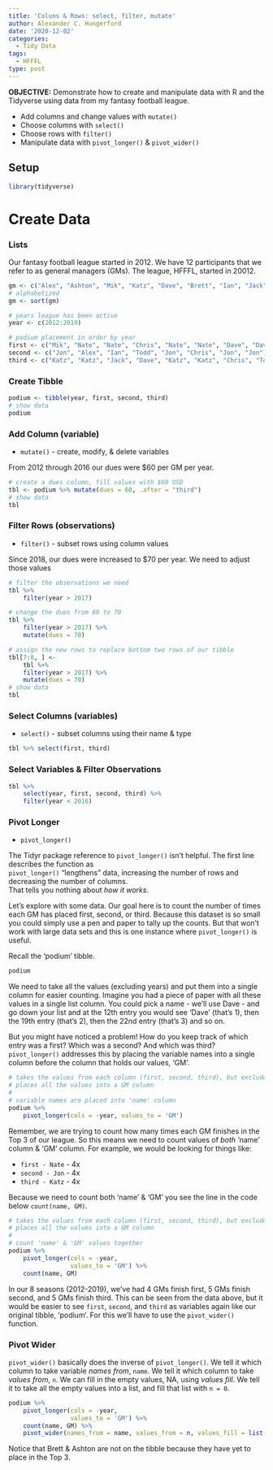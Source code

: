 ```yaml
---
title: 'Coluns & Rows: select, filter, mutate'
author: Alexander C. Hungerford
date: '2020-12-02'
categories:
  - Tidy Data
tags:
  - HFFFL
type: post
---
```


**OBJECTIVE:** Demonstrate how to create and manipulate data with R and the Tidyverse using data from my fantasy football league.

* Add columns and change values with `mutate()`
* Choose columns with `select()`
* Choose rows with `filter()`
* Manipulate data with `pivot_longer()` & `pivot_wider()`

## Setup

```r
library(tidyverse)
```


# Create Data

### Lists

Our fantasy football league started in 2012. We have 12 participants that we refer to as general managers (GMs). The league, HFFFL, started in 20012.

```r
gm <- c("Alex", "Ashton", "Mik", "Katz", "Dave", "Brett", "Ian", "Jack", "Jon", "Chris", "Todd", "Nate")
# alphabetized
gm <- sort(gm)

# years league has been active
year <- c(2012:2019)

# podium placement in order by year
first <- c("Mik", "Nate", "Nate", "Chris", "Nate", "Nate", "Dave", "Dave")
second <- c("Jon", "Alex", "Ian", "Todd", "Jon", "Chris", "Jon", "Jon")
third <- c("Katz", "Katz", "Jack", "Dave", "Katz", "Katz", "Chris", "Todd")
```

### Create Tibble

```r
podium <- tibble(year, first, second, third)
# show data
podium
```

### Add Column (variable)
* `mutate()` - create, modify, & delete variables

From 2012 through 2016 our dues were $60 per GM per year.

```r
# create a dues column, fill values with $60 USD
tbl <- podium %>% mutate(dues = 60, .after = "third")
# show data
tbl
```

### Filter Rows (observations)
* `filter()` - subset rows using column values

Since 2018, our dues were increased to $70 per year. We need to adjust those values

```r
# filter the observations we need
tbl %>%
    filter(year > 2017)
```

```r
# change the dues from 60 to 70
tbl %>%
    filter(year > 2017) %>%
    mutate(dues = 70)
```


```r
# assign the new rows to replace bottom two rows of our tibble
tbl[7:8, ] <-
    tbl %>%
    filter(year > 2017) %>%
    mutate(dues = 70)
# show data
tbl
```

### Select Columns (variables)
* `select()` - subset columns using their name & type

```r
tbl %>% select(first, third)
```

### Select Variables & Filter Observations

```r
tbl %>% 
    select(year, first, second, third) %>%
    filter(year < 2016)
```

### Pivot Longer
* `pivot_longer()`

The Tidyr package reference to `pivot_longer()` isn't helpful. The first line describes the function as<br>`pivot_longer()` "lengthens" data, increasing the number of rows and decreasing the number of columns.<br>That tells you nothing about *how it works*.

Let's explore with some data. Our goal here is to count the number of times each GM has placed first, second, or third. Because this dataset is so small you could simply use a pen and paper to tally up the counts. But that won't work with large data sets and this is one instance where `pivot_longer()` is useful.

Recall the 'podium' tibble.

```r
podium
```

We need to take all the values (excluding years) and put them into a single column for easier counting. Imagine you had a piece of paper with all these values in a single list column. You could pick a name - we'll use Dave - and go down your list and at the 12th entry you would see 'Dave' (that's 1), then the 19th entry (that's 2), then the 22nd entry (that's 3) and so on.

But you might have noticed a problem! How do you keep track of which entry was a first? Which was a second? And which was third? `pivot_longer()` addresses this by placing the variable names into a single column before the column that holds our values, 'GM'.

```r
# takes the values from each column (first, second, third), but excludes year values
# places all the values into a GM column
#
# variable names are placed into 'name' column
podium %>%
    pivot_longer(cols = -year, values_to = 'GM')
```
Remember, we are trying to count how many times each GM finishes in the Top 3 of our league. So this means we need to count values of *both* 'name' column & 'GM' column. For example, we would be looking for things like:

* `first - Nate` - 4x
* `second - Jon` - 4x
* `third - Katz` - 4x

Because we need to count both 'name' & 'GM' you see the line in the code below `count(name, GM)`.

```r
# takes the values from each column (first, second, third), but excludes year values
# places all the values into a GM column
#
# count 'name' & 'GM' values together
podium %>%
    pivot_longer(cols = -year,
                 values_to = 'GM') %>%
    count(name, GM)
```
In our 8 seasons (2012-2019), we've had 4 GMs finish first, 5 GMs finish second, and 5 GMs finish third. This can be seen from the data above, but it would be easier to see `first`, `second`, and `third` as variables again like our original tibble, 'podium'. For this we'll have to use the `pivot_wider()` function.

### Pivot Wider
`pivot_wider()` basically does the inverse of `pivot_longer()`. We tell it which column to take variable *names from*, `name`. We tell it which column to take *values from*, `n`. We can fill in the empty values, NA, using *values fill*. We tell it to take all the empty values into a list, and fill that list with `n = 0`.

```r
podium %>%
    pivot_longer(cols = -year,
                 values_to = 'GM') %>%
    count(name, GM) %>%
    pivot_wider(names_from = name, values_from = n, values_fill = list(n = 0))
```

Notice that Brett & Ashton are not on the tibble because they have yet to place in the Top 3.